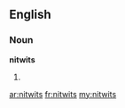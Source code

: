 ==English==


===Noun===
'''nitwits'''
# {{plural of|[[nitwit]]}}

[[ar:nitwits]]
[[fr:nitwits]]
[[my:nitwits]]